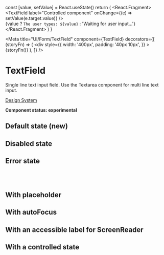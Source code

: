 
  const [value, setValue] = React.useState()
  return (
    <React.Fragment>
      <TextField
        label="Controlled component"
        onChange={(e) => setValue(e.target.value)}
      />
      <br /> {value ? `The user types: ${value}` : 'Waiting for user input...'}
    </React.Fragment>
  )
}

<Meta
  title="UI/Form/TextField"
  component={TextField}
  decorators={[
    (storyFn) => (
      <div
        style={{
          width: '400px',
          padding: '40px 10px',
        }}
      >
        {storyFn()}
      </div>
    ),
  ]}
/>

# TextField

Single line text input field. Use the Textarea component for multi line text input.

[Design System](https://designsystem.amsterdam.nl/7awj1hc9f/p/657629-text-input)

**Component status: experimental**

## Default state (new)

<Preview>
  <Story name="Default state">
    <TextField label="Label" />
  </Story>
</Preview>

## Disabled state

<Preview>
  <Story name="Disabled state">
    <TextField label="Disabled" disabled />
  </Story>
</Preview>

## Error state

<Preview>
  <Story name="Error state">
    <React.Fragment>
      <TextField label="With Error Message" error />
      <ErrorMessage message="Error message" />
      <br />
      <br />
      <TextField label="Without Error Message" error />
    </React.Fragment>
  </Story>
</Preview>

## With placeholder

<Preview>
  <Story name="With placeholder">
    <TextField placeholder="A placeholder" />
  </Story>
</Preview>

## With autoFocus

<Preview>
  <Story name="With autoFocus">
    <TextField label="This will focus automatically" autoFocus />
  </Story>
</Preview>

## With an accessible label for ScreenReader

<Preview>
  <Story name="With an accessible label for ScreenReader">
    <TextField srOnly id="text-filed-id" />
  </Story>
</Preview>

## With a controlled state

<Preview>
  <Story name="With a controlled state">
    <WithAControlledState />
  </Story>
</Preview>
